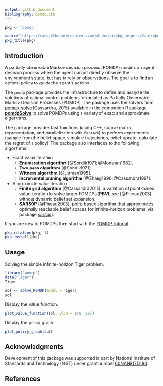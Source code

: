 ```yaml
---
output: github_document
bibliography: pomdp.bib
---
```


```r
pkg <- 'pomdp'

source("https://raw.githubusercontent.com/mhahsler/pkg_helpers/main/pkg_helpers.R")
pkg_title(pkg)
```

## Introduction
A partially observable Markov decision process (POMDP) models an agent decision process
where the agent cannot directly observe the environment's state, but has to rely on 
observations. The goal is to find an optimal policy to guide the agent's actions.

The `pomdp` package provides the infrastructure to define and analyze the solutions 
of optimal control problems formulated as Partially Observable Markov Decision Processes (POMDP). 
The package uses the solvers from [pomdp-solve](http://www.pomdp.org/code/) (Cassandra, 2015) 
available in the companion R package [**pomdpSolve**](https://github.com/mhahsler/pomdpSolve) to solve 
POMDPs using a variety of exact and approximate algorithms.

The package provides
fast functions (using C++, sparse matrix representation, and parallelization with `foreach`) 
to perform experiments (sample from the belief space, 
simulate trajectories, 
belief update, 
calculate the regret of a policy). The package also interfaces
to the following algorithms:

* Exact value iteration
  - __Enumeration algorithm__ [@Sondik1971; @Monahan1982].
  - __Two pass algorithm__ [@Sondik1971].
  - __Witness algorithm__ [@Littman1995].
  - __Incremental pruning algorithm__ [@Zhang1996; @Cassandra1997].

* Approximate value iteration
  - __Finite grid algorithm__ [@Cassandra2015], a variation of point-based value iteration to solve larger POMDPs (__PBVI__; see [@Pineau2003] without dynamic belief set expansion.
  - __SARSOP__ [@Pineau2003], point-based algorithm that approximates optimally reachable belief spaces for infinite-horizon problems (via package [sarsop](https://github.com/boettiger-lab/sarsop)).

If you are new to POMDPs then start with the [POMDP Tutorial](https://pomdp.org/tutorial/).

```r
pkg_citation(pkg, 1)
pkg_install(pkg)
```

## Usage

Solving the simple infinite-horizon Tiger problem.
```r
library("pomdp")
data("Tiger")
Tiger
```

```r
sol <- solve_POMDP(model = Tiger)
sol
```

Display the value function.

```r
plot_value_function(sol, ylim = c(0, 20))
```

Display the policy graph.

```r
plot_policy_graph(sol)
```

## Acknowledgments

Development of this package was supported in part by 
National Institute of Standards and Technology (NIST) under grant number 
[60NANB17D180](https://www.nist.gov/ctl/pscr/safe-net-integrated-connected-vehicle-computing-platform).

## References